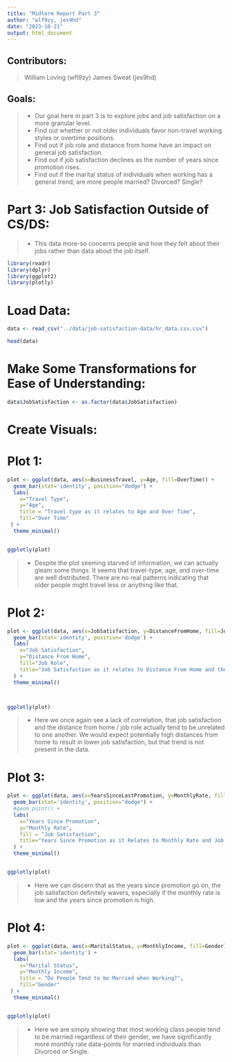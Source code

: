 ```yaml
---
title: "Midterm Report Part 3"
author: "wlf9zy, jes9hd"
date: "2023-10-21"
output: html_document
---
```


## **Contributors:**
> William Loving (wfl9zy)
> James Sweat (jes9hd)

## **Goals:**
> - Our goal here in part 3 is to explore jobs and job satisfaction on a more granular level.
> - Find out whether or not older individuals favor non-travel working styles or overtime positions.
> - Find out if job role and distance from home have an impact on general job satisfaction.
> - Find out if job satisfaction declines as the number of years since promotion rises.
> - Find out if the marital status of individuals when working has a general trend, are more people married? Divorced? Single?

# **Part 3: Job Satisfaction Outside of CS/DS:**
> - This data more-so concerns people and how they felt about their jobs rather than data about the job itself.


```r
library(readr)
library(dplyr)
library(ggplot2)
library(plotly)
```

# **Load Data:**

```r
data <- read_csv("../data/job-satisfaction-data/hr_data.csv.csv")
```

```r
head(data)
```


# **Make Some Transformations for Ease of Understanding:**

```r

data$JobSatisfaction <- as.factor(data$JobSatisfaction)

```



# **Create Visuals:**

# Plot 1: 

```r

plot <- ggplot(data, aes(x=BusinessTravel, y=Age, fill=OverTime)) + 
  geom_bar(stat='identity', position="dodge") + 
  labs(
    x="Travel Type",
    y="Age",
    title = "Travel type as it relates to Age and Over Time",
    fill="Over Time"
 ) + 
  theme_minimal()


ggplotly(plot)
```

> - Despite the plot seeming starved of information, we can actually gleam some things. It seems that travel-type, age, and over-time are well distributed. There are no real patterns indicating that older people might travel less or anything like that.


# Plot 2:


```r

plot <- ggplot(data, aes(x=JobSatisfaction, y=DistanceFromHome, fill=JobRole)) + 
  geom_bar(stat='identity', position='dodge') + 
  labs(
    x="Job Satisfaction",
    y="Distance From Home",
    fill="Job Role",
    title="Job Satisfaction as it relates to Distance From Home and the Job Role"
  ) + 
  theme_minimal()



ggplotly(plot)
```

> - Here we once again see a lack of correlation, that job satisfaction and the distance from home / job role actually tend to be unrelated to one another. We would expect potentially high distances from home to result in lower job satisfaction, but that trend is not present in the data.


# Plot 3: 


```r

plot <- ggplot(data, aes(x=YearsSinceLastPromotion, y=MonthlyRate, fill=JobSatisfaction)) + 
  geom_bar(stat='identity', position="dodge") + 
  #geom_point() +
  labs(
    x="Years Since Promotion",
    y="Monthly Rate",
    fill = "Job Satisfaction",
    title="Years Since Promotion as it Relates to Monthly Rate and Job Satisfaction"
  ) + 
  theme_minimal()


ggplotly(plot)
```

> - Here we can discern that as the years since promotion go on, the job satisfaction definitely wavers, especially if the monthly rate is low and the years since promotion is high.



# Plot 4:


```r

plot <- ggplot(data, aes(x=MaritalStatus, y=MonthlyIncome, fill=Gender)) + 
  geom_bar(stat='identity') + 
  labs(
    x="Marital Status",
    y="Monthly Income",
    title = "Do People Tend to be Married when Working?",
    fill="Gender"
 ) + 
  theme_minimal()


ggplotly(plot)


```


> - Here we are simply showing that most working class people tend to be married regardless of their gender, we have significantly more monthly rate data-points for married individuals than Divorced or Single.


